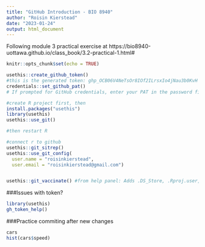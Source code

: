 ```yaml
---
title: "GitHub Introduction - BIO 8940"
author: "Roisin Kierstead"
date: "2023-01-24"
output: html_document
---
```


Following module 3 practical exercise at https://bio8940-uottawa.github.io/class_book/3.2-practical-1.html#


```r
knitr::opts_chunk$set(echo = TRUE)
```



```r
usethis::create_github_token()
#this is the generated token: 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
credentials::set_github_pat()
# If prompted for GitHub credentials, enter your PAT in the password field
```

```r
#create R project first, then
install.packages("usethis")
library(usethis)
usethis::use_git()

#then restart R

#connect r to github
usethis::git_sitrep()
usethis::use_git_config(
  user.name = "roisinkierstead",
  user.email = "roisinkierstead@gmail.com")


usethis::git_vaccinate() #from help panel: Adds .DS_Store, .Rproj.user, .Rdata, .Rhistory, and .httr-oauth to your global (a.k.a. user-level) .gitignore. This is good practice as it decreases the chance that you will accidentally leak credentials to GitHub.
```

###Issues with token?
```r
library(usethis)
gh_token_help()
```


###Practice commiting after new changes
```r
cars
hist(cars$speed)
```
